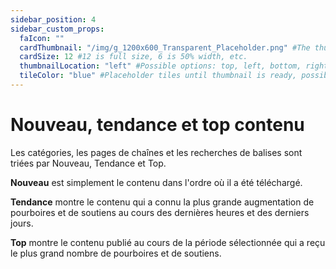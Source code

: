 ---
sidebar_position: 4
sidebar_custom_props:
  faIcon: ""
  cardThumbnail: "/img/g_1200x600_Transparent_Placeholder.png" #The thumbnail on the category card.
  cardSize: 12 #12 is full size, 6 is 50% width, etc.
  thumbnailLocation: "left" #Possible options: top, left, bottom, right, none
  tileColor: "blue" #Placeholder tiles until thumbnail is ready, possible options: blue, cream, darkpurple, lightpurple, mauve, orange, pink, none
---

# Nouveau, tendance et top contenu

Les catégories, les pages de chaînes et les recherches de balises sont triées par Nouveau, Tendance et Top.

**Nouveau** est simplement le contenu dans l'ordre où il a été téléchargé.

**Tendance** montre le contenu qui a connu la plus grande augmentation de pourboires et de soutiens au cours des dernières heures et des derniers jours.

**Top** montre le contenu publié au cours de la période sélectionnée qui a reçu le plus grand nombre de pourboires et de soutiens.
